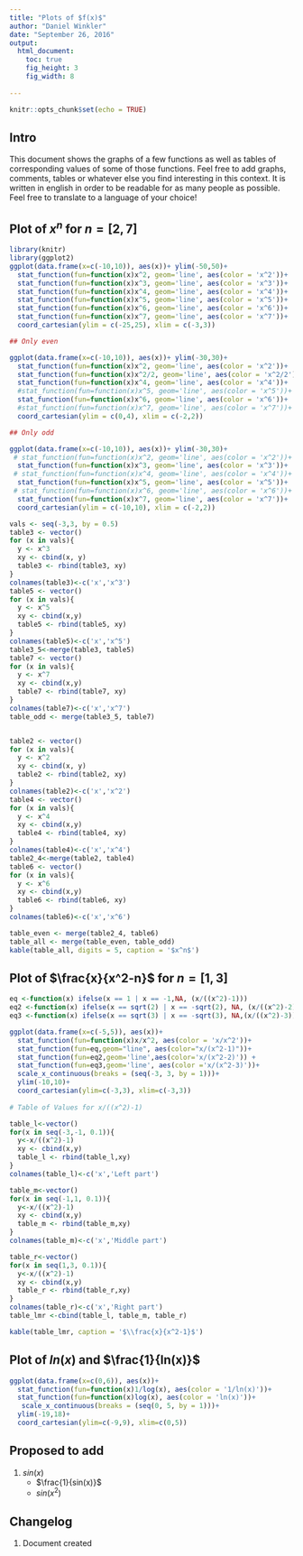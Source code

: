 ```yaml
---
title: "Plots of $f(x)$"
author: "Daniel Winkler"
date: "September 26, 2016"
output: 
  html_document: 
    toc: true
    fig_height: 3
    fig_width: 8
    
---
```


```r
knitr::opts_chunk$set(echo = TRUE)
```
## Intro
This document shows the graphs of a few functions as well as tables of corresponding values of some of those functions. Feel free to add graphs, comments, tables or whatever else you find interesting in this context. It is written in english in order to be readable for  as many people as possible. Feel free to translate to a language of your choice!


## Plot of $x^n$ for $n = [2,7]$
```r
library(knitr)
library(ggplot2)
ggplot(data.frame(x=c(-10,10)), aes(x))+ ylim(-50,50)+
  stat_function(fun=function(x)x^2, geom='line', aes(color = 'x^2'))+
  stat_function(fun=function(x)x^3, geom='line', aes(color = 'x^3'))+
  stat_function(fun=function(x)x^4, geom='line', aes(color = 'x^4'))+
  stat_function(fun=function(x)x^5, geom='line', aes(color = 'x^5'))+
  stat_function(fun=function(x)x^6, geom='line', aes(color = 'x^6'))+
  stat_function(fun=function(x)x^7, geom='line', aes(color = 'x^7'))+
  coord_cartesian(ylim = c(-25,25), xlim = c(-3,3))

## Only even

ggplot(data.frame(x=c(-10,10)), aes(x))+ ylim(-30,30)+
  stat_function(fun=function(x)x^2, geom='line', aes(color = 'x^2'))+
  stat_function(fun=function(x)x^2/2, geom='line', aes(color = 'x^2/2'))+
  stat_function(fun=function(x)x^4, geom='line', aes(color = 'x^4'))+
  #stat_function(fun=function(x)x^5, geom='line', aes(color = 'x^5'))+
  stat_function(fun=function(x)x^6, geom='line', aes(color = 'x^6'))+
  #stat_function(fun=function(x)x^7, geom='line', aes(color = 'x^7'))+
  coord_cartesian(ylim = c(0,4), xlim = c(-2,2))

## Only odd

ggplot(data.frame(x=c(-10,10)), aes(x))+ ylim(-30,30)+
 # stat_function(fun=function(x)x^2, geom='line', aes(color = 'x^2'))+
  stat_function(fun=function(x)x^3, geom='line', aes(color = 'x^3'))+
 # stat_function(fun=function(x)x^4, geom='line', aes(color = 'x^4'))+
  stat_function(fun=function(x)x^5, geom='line', aes(color = 'x^5'))+
 # stat_function(fun=function(x)x^6, geom='line', aes(color = 'x^6'))+
  stat_function(fun=function(x)x^7, geom='line', aes(color = 'x^7'))+
  coord_cartesian(ylim = c(-10,10), xlim = c(-2,2))

vals <- seq(-3,3, by = 0.5)
table3 <- vector()
for (x in vals){
  y <- x^3
  xy <- cbind(x, y)
  table3 <- rbind(table3, xy)
}
colnames(table3)<-c('x','x^3')
table5 <- vector()
for (x in vals){
  y <- x^5
  xy <- cbind(x,y)
  table5 <- rbind(table5, xy)
}
colnames(table5)<-c('x','x^5')
table3_5<-merge(table3, table5)
table7 <- vector()
for (x in vals){
  y <- x^7
  xy <- cbind(x,y)
  table7 <- rbind(table7, xy)
}
colnames(table7)<-c('x','x^7')
table_odd <- merge(table3_5, table7)


table2 <- vector()
for (x in vals){
  y <- x^2
  xy <- cbind(x, y)
  table2 <- rbind(table2, xy)
}
colnames(table2)<-c('x','x^2')
table4 <- vector()
for (x in vals){
  y <- x^4
  xy <- cbind(x,y)
  table4 <- rbind(table4, xy)
}
colnames(table4)<-c('x','x^4')
table2_4<-merge(table2, table4)
table6 <- vector()
for (x in vals){
  y <- x^6
  xy <- cbind(x,y)
  table6 <- rbind(table6, xy)
}
colnames(table6)<-c('x','x^6')

table_even <- merge(table2_4, table6)
table_all <- merge(table_even, table_odd)
kable(table_all, digits = 5, caption = '$x^n$')
```

## Plot of $\frac{x}{x^2-n}$ for $n=[1,3]$
```r
eq <-function(x) ifelse(x == 1 | x == -1,NA, (x/((x^2)-1)))
eq2 <-function(x) ifelse(x == sqrt(2) | x == -sqrt(2), NA, (x/((x^2)-2)))
eq3 <-function(x) ifelse(x == sqrt(3) | x == -sqrt(3), NA,(x/((x^2)-3)))

ggplot(data.frame(x=c(-5,5)), aes(x))+
  stat_function(fun=function(x)x/x^2, aes(color = 'x/x^2'))+
  stat_function(fun=eq,geom="line", aes(color="x/(x^2-1)"))+
  stat_function(fun=eq2,geom='line',aes(color='x/(x^2-2)')) +
  stat_function(fun=eq3,geom='line', aes(color ='x/(x^2-3)'))+
  scale_x_continuous(breaks = (seq(-3, 3, by = 1)))+ 
  ylim(-10,10)+
  coord_cartesian(ylim=c(-3,3), xlim=c(-3,3))
  
# Table of Values for x/((x^2)-1)

table_l<-vector()
for(x in seq(-3,-1, 0.1)){
  y<-x/((x^2)-1)
  xy <- cbind(x,y)
  table_l <- rbind(table_l,xy)
}
colnames(table_l)<-c('x','Left part')

table_m<-vector()
for(x in seq(-1,1, 0.1)){
  y<-x/((x^2)-1)
  xy <- cbind(x,y)
  table_m <- rbind(table_m,xy)
}
colnames(table_m)<-c('x','Middle part')

table_r<-vector()
for(x in seq(1,3, 0.1)){
  y<-x/((x^2)-1)
  xy <- cbind(x,y)
  table_r <- rbind(table_r,xy)
}
colnames(table_r)<-c('x','Right part')
table_lmr <-cbind(table_l, table_m, table_r)

kable(table_lmr, caption = '$\\frac{x}{x^2-1}$')
```

## Plot of $ln(x)$ and $\frac{1}{ln(x)}$
```r
ggplot(data.frame(x=c(0,6)), aes(x))+
  stat_function(fun=function(x)1/log(x), aes(color = '1/ln(x)'))+
  stat_function(fun=function(x)log(x), aes(color = 'ln(x)'))+
   scale_x_continuous(breaks = (seq(0, 5, by = 1)))+ 
  ylim(-19,18)+
  coord_cartesian(ylim=c(-9,9), xlim=c(0,5))
```

## Proposed to add

1. $sin(x)$
    + $\frac{1}{sin(x)}$
    + $sin(x^2)$

## Changelog
1. Document created
